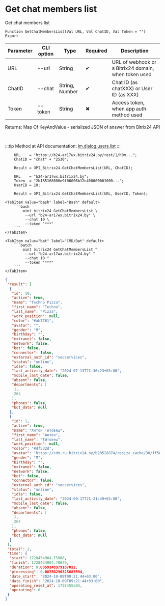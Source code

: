 ﻿---
sidebar_position: 15
description: Get chat members list and other functions to work with Bitrix24 in the Open Integration Package, a free open-source integration library for 1C:Enterprise 8, OneScript and CLI
keywords: [1C, 1С, 1С:Enterprise, 1С:Enterprise 8.3, API, Integration, Services, Exchange, OneScript, CLI, Bitrix24]
---


# Get chat members list
 Get chat members list



`Function GetChatMembersList(Val URL, Val ChatID, Val Token = "") Export`

  | Parameter | CLI option | Type | Required | Description |
  |-|-|-|-|-|
  | URL | --url | String | &#x2714; | URL of webhook or a Bitrix24 domain, when token used |
  | ChatID | --chat | String, Number | &#x2714; | Chat ID (as chatXXX) or User ID (as XXX) |
  | Token | --token | String | &#x2716; | Access token, when app auth method used |

  
  Returns:  Map Of KeyAndValue - serialized JSON of answer from Bitrix24 API

<br/>

:::tip
Method at API documentation: [im.dialog.users.list](https://dev.1c-bitrix.ru/learning/course/?COURSE_ID=93&LESSON_ID=23800)
:::
<br/>



```bsl title="1C:Enterprise/OneScript code example"
    URL    = "https://b24-ar17wx.bitrix24.by/rest/1/h0m...";
    ChatID = "chat" + "2530";

    Result = OPI_Bitrix24.GetChatMembersList(URL, ChatID);

    URL    = "b24-ar17wx.bitrix24.by";
    Token  = "2b185168006e9f06006b12e400000001000...";
    UserID = 10;

    Result = OPI_Bitrix24.GetChatMembersList(URL, UserID, Token);
```
 

 <Tabs>
  
    <TabItem value="bash" label="Bash" default>
        ```bash
            oint bitrix24 GetChatMembersList \
             --url "b24-ar17wx.bitrix24.by" \
             --chat 10 \
             --token "***"
        ```
    </TabItem>
  
    <TabItem value="bat" label="CMD/Bat" default>
        ```batch
            oint bitrix24 GetChatMembersList ^
             --url "b24-ar17wx.bitrix24.by" ^
             --chat 10 ^
             --token "***"
        ```
    </TabItem>
</Tabs>


```json title="Result"
{
 "result": [
  {
   "id": 10,
   "active": true,
   "name": "Techno Pizza",
   "first_name": "Techno",
   "last_name": "Pizza",
   "work_position": null,
   "color": "#ab7761",
   "avatar": "",
   "gender": "M",
   "birthday": "",
   "extranet": false,
   "network": false,
   "bot": false,
   "connector": false,
   "external_auth_id": "socservices",
   "status": "online",
   "idle": false,
   "last_activity_date": "2024-07-13T21:36:23+03:00",
   "mobile_last_date": false,
   "absent": false,
   "departments": [
    1,
    264
   ],
   "phones": false,
   "bot_data": null
  },
  {
   "id": 1,
   "active": true,
   "name": "Антон Титовец",
   "first_name": "Антон",
   "last_name": "Титовец",
   "work_position": null,
   "color": "#df532d",
   "avatar": "https://cdn-ru.bitrix24.by/b28528874/resize_cache/30/ff58db95aecdfa09ae61b51b5fd8f63f/main/d7e/d7e99cf556e4ab676463dae2c00ddfbb/a7e0af6899300e3c684caeca5c334d81.jpg",
   "gender": "M",
   "birthday": "",
   "extranet": false,
   "network": false,
   "bot": false,
   "connector": false,
   "external_auth_id": "socservices",
   "status": "online",
   "idle": false,
   "last_activity_date": "2024-09-17T21:21:49+03:00",
   "mobile_last_date": false,
   "absent": false,
   "departments": [
    1,
    264
   ],
   "phones": false,
   "bot_data": null
  }
 ],
 "total": 2,
 "time": {
  "start": 1728454904.75088,
  "finish": 1728454904.78679,
  "duration": 0.0359148979187012,
  "processing": 0.00780296325683594,
  "date_start": "2024-10-09T09:21:44+03:00",
  "date_finish": "2024-10-09T09:21:44+03:00",
  "operating_reset_at": 1728455504,
  "operating": 0
 }
}
```
